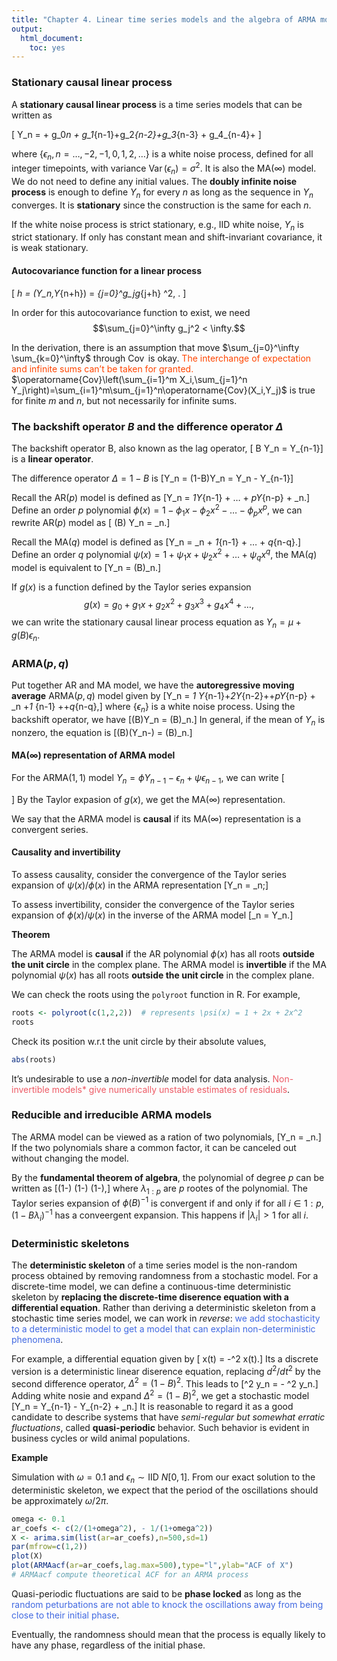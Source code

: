 ```yaml
---
title: "Chapter 4. Linear time series models and the algebra of ARMA models"
output:
  html_document: 
    toc: yes
---
```


### Stationary causal linear process
A **stationary causal linear process** is a time series models that can be written as

\[
Y_n = \mu + g_0\epsilon_n + g_1\epsilon_{n-1}+g_2\epsilon_{n-2}+g_3\epsilon_{n-3} + g_4\epsilon_{n-4}+\dots
\]

where $\{\epsilon_n, n=\dots,-2,-1,0,1,2,\dots\}$ is a white noise process, defined for all integer timepoints, with variance $\operatorname{Var}(\epsilon_n)=\sigma^2$. It is also the MA$(\infty)$ model. We do not need to define any initial values. The **doubly infinite noise process** is enough to define $Y_n$ for every $n$ as long as the sequence in $Y_n$ converges.  It is **stationary** since the construction is the same for each $n$.

If the white noise process is strict stationary, e.g., IID white noise, $Y_n$ is strict stationary. If only has constant mean and shift-invariant covariance, it is weak stationary.

#### Autocovariance function for a linear process
\[
\gamma_h = \operatorname{Cov}(Y_n,Y_{n+h}) = \sum_{j=0}^\infty g_jg_{j+h} \sigma^2, \mbox{for $h\ge 0$}.
\]

In order for this autocovariance function to exist, we need
$$\sum_{j=0}^\infty g_j^2 < \infty.$$

In the derivation, there is an assumption that move $\sum_{j=0}^\infty \sum_{k=0}^\infty$ through $\operatorname{Cov}$ is okay. <font color='orangered'>The interchange of expectation and infinite sums can't be taken for granted. </font>
$\operatorname{Cov}\left(\sum_{i=1}^m X_i,\sum_{j=1}^n Y_j\right)=\sum_{i=1}^m\sum_{j=1}^n\operatorname{Cov}(X_i,Y_j)$ is true for finite $m$ and $n$, but not necessarily for infinite sums.

### The backshift operator $B$ and the difference operator $\Delta$

The backshift operator B, also known as the lag operator, \[ B Y_n = Y_{n-1}\] is a **linear operator**.

The difference operator $\Delta=1-B$ is \[\Delta Y_n = (1-B)Y_n = Y_n - Y_{n-1}\]

Recall the AR$(p)$ model is defined as \[Y_n = \phi_1Y_{n-1} + ... + \phi_pY_{n-p} + \epsilon_n.\] Define an order $p$ polynomial $\phi(x)= 1-\phi_1 x -\phi_2 x^2 -\dots -\phi_p x^p$, we can rewrite AR$(p)$ model as \[ \phi(B) Y_n = \epsilon_n.\]

Recall the MA$(q)$ model is defined as \[Y_n = \epsilon_n + \theta_1\epsilon_{n-1} + ... + \theta_q\epsilon_{n-q}.\] Define an order $q$ polynomial $\psi(x) = 1+\psi_1 x +\psi_2 x^2 + \dots +\psi_q x^q$, the MA$(q)$ model is equivalent to \[Y_n = \psi(B)\epsilon_n.\]

If $g(x)$ is a function defined by the Taylor series expansion
$$g(x)= g_0 + g_1 x + g_2 x^2 + g_3 x^3 + g_4 x^4 + \dots,$$ we can write the stationary causal linear process equation as $Y_n = \mu + g(B)\epsilon_n$.

### ARMA$(p,q)$

Put together AR and MA model, we have the **autoregressive moving average** ARMA$(p,q)$ model given by \[Y_n = \phi_1 Y_{n-1}+\phi_2Y_{n-2}+\dots+\phi_pY_{n-p} + \epsilon_n +\psi_1 \epsilon_{n-1} +\dots+\psi_q\epsilon_{n-q},\] where $\{ \epsilon_n\}$ is a white noise process. Using the backshift operator, we have \[\phi(B)Y_n = \psi(B)\epsilon_n.\] In general, if the mean of $Y_n$ is nonzero, the equation is \[\phi(B)(Y_n-\mu) = \psi(B)\epsilon_n.\]

#### MA$(\infty)$ representation of ARMA model
For the ARMA$(1, 1)$ model $Y_n = \phi Y_{n-1} - \epsilon_n + \psi \epsilon_{n-1}$, we can write \[
\begin{aligned}
(1-\phi B)Y_n &= (1+\psi B)\epsilon_n \\
Y_n &= \frac{1+\psi B}{1-\phi B}\epsilon_n \\
&= g(B)\epsilon_n, \qquad \text{define }g(x) = \frac{1+\psi B}{1-\phi B}
\end{aligned}
\]
By the Taylor expasion of $g(x)$, we get the MA$(\infty)$ representation. 

We say that the ARMA model is **causal** if its MA$(\infty)$ representation is a convergent series.

#### Causality and invertibility

To assess causality, consider the convergence of the Taylor series expansion of $\psi(x)/\phi(x)$ in the ARMA representation \[Y_n = \frac{\psi(x)}{\phi(x)}\epsilon_n;\]

To assess invertibility, consider the convergence of the Taylor series expansion of $\phi(x)/\psi(x)$ in the inverse of the ARMA model \[\epsilon_n = \frac{\phi(x)}{\psi(x)}Y_n.\]

**Theorem**

The ARMA model is **causal** if the AR polynomial $\phi(x)$ has all roots **outside the unit circle** in the complex plane. The ARMA model is **invertible** if the MA polynomial $\psi(x)$ has all roots **outside the unit circle** in the complex plane. 

We can check the roots using the `polyroot` function in R. For example,
```r
roots <- polyroot(c(1,2,2))  # represents \psi(x) = 1 + 2x + 2x^2
roots
```
Check its position w.r.t the unit circle by their absolute values,
```r
abs(roots)
```

It's undesirable to use a *non-invertible* model for data analysis. <font color='#ed5a65'>Non-invertible models* give numerically unstable estimates of residuals</font>.

### Reducible and irreducible ARMA models

The ARMA model can be viewed as a ration of two polynomials, \[Y_n = \frac{\phi(B)}{\psi(B)}\epsilon_n.\] If the two polynomials share a common factor, it can be canceled out without changing the model.

By the **fundamental theorem of algebra**, the polynomial of degree $p$ can be written as \[(1-\frac{x}{\lambda_1}) \times (1-\frac{x}{\lambda_2}) \times \dots \times (1-\frac{x}{\lambda_p}),\] where $\lambda_{1:p}$ are $p$ rootes of the polynomial. The Taylor series expansion of $\phi(B)^{-1}$ is convergent if and only if for all $i\in 1:p$, $(1-B\lambda_i)^{-1}$ has a conveergent expansion. This happens if $|\lambda_i|>1$ for all $i$.

### Deterministic skeletons

The **deterministic skeleton** of a time series model is the non-random process obtained by removing randomness from a stochastic model. For a discrete-time model, we can define a continuous-time deterministic skeleton by **replacing the discrete-time diserence equation with a differential equation**. Rather than deriving a deterministic skeleton from a stochastic time series model, we can work in *reverse*: <font color='royalblue'>we add stochasticity to a deterministic model to get a model that can explain non-deterministic phenomena</font>.

For example, a differential equation given by \[\frac{d^2}{dt^2} x(t) = -\omega^2 x(t).\] Its a discrete version is a deterministic linear diserence equation, replacing $d^2/dt^2$ by the second difference operator, $\Delta^2 = (1-B)^2$. This leads to \[\Delta^2 y_n = - \omega^2 y_n.\] Adding white nosie and expand $\Delta^2 = (1-B)^2$, we get a stochastic model \[Y_n = \frac{2}{1+\omega^2}Y_{n-1} - \frac{1}{1+\omega^2}Y_{n-2}  + \epsilon_n.\] It is reasonable to regard it as a good candidate to describe systems that have *semi-regular but somewhat erratic fluctuations*, called **quasi-periodic** behavior. Such behavior is evident in business cycles or wild animal populations.

**Example**

Simulation with $\omega = 0.1$ and $\epsilon_n \sim \mathrm{IID}\ N [0, 1]$. From our exact solution to the deterministic skeleton, we expect that the period of the oscillations should be approximately $\omega/2\pi$.
```r
omega <- 0.1
ar_coefs <- c(2/(1+omega^2), - 1/(1+omega^2))
X <- arima.sim(list(ar=ar_coefs),n=500,sd=1)
par(mfrow=c(1,2))
plot(X)
plot(ARMAacf(ar=ar_coefs,lag.max=500),type="l",ylab="ACF of X")
# ARMAacf compute theoretical ACF for an ARMA process
```

Quasi-periodic fluctuations are said to be **phase locked** as long as
the <font color='royalblue'>random peturbations are not able to knock the oscillations away from being close to their initial phase</font>.

Eventually, the randomness should mean that the process is equally likely to have any phase, regardless of the initial phase.





















